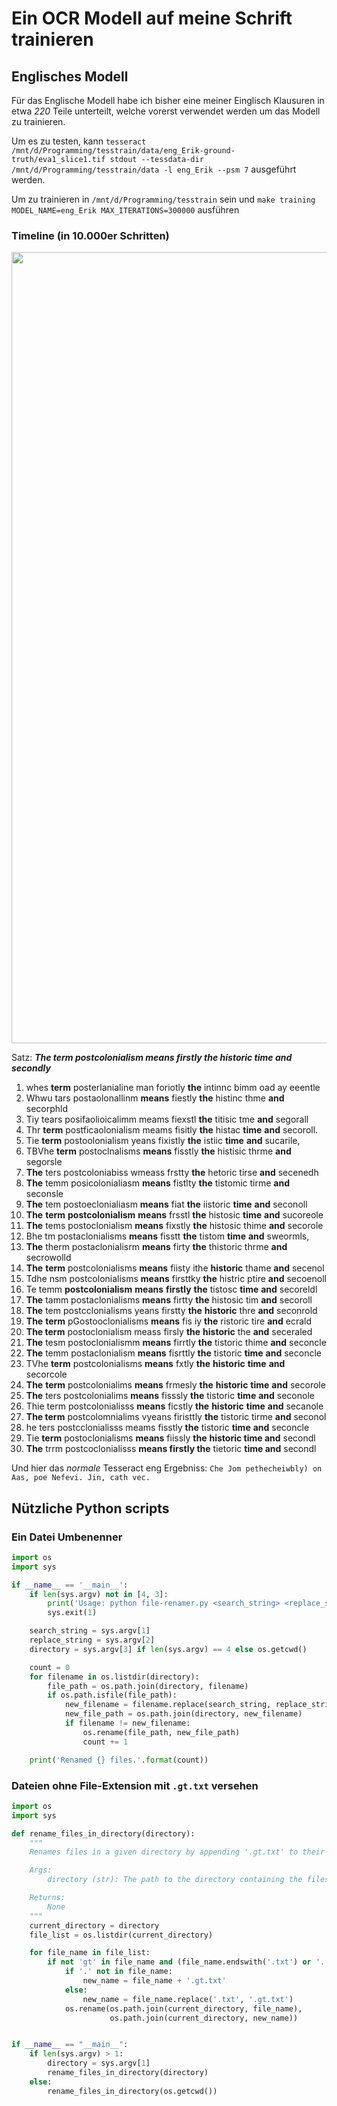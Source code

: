 # Ein OCR Modell auf meine Schrift trainieren

## Englisches Modell

Für das Englische Modell habe ich bisher eine meiner Einglisch Klausuren in etwa *220* Teile unterteilt, welche vorerst verwendet werden um das Modell zu trainieren.

Um es zu testen, kann `tesseract /mnt/d/Programming/tesstrain/data/eng_Erik-ground-truth/eva1_slice1.tif stdout --tessdata-dir /mnt/d/Programming/tesstrain/data -l eng_Erik --psm 7` ausgeführt werden.

Um zu trainieren in `/mnt/d/Programming/tesstrain` sein und `make training MODEL_NAME=eng_Erik MAX_ITERATIONS=300000` ausführen

### Timeline (in 10.000er Schritten)

![](assets/eva1_slice1.png){width="1266"}

Satz: ***The term postcolonialism means firstly the historic time and secondly***

1.  whes **term** posterlanialine man foriotly **the** intinnc bimm oad ay eeentle
2.  Whwu tars postaolonallinm **means** fiestly **the** histinc thme **and** secorphld
3.  Tiy tears posifaolioicalimm meams fiexstl **the** titisic tme **and** segorall
4.  Thr **term** postficaolonialism meams fisitly **the** histac **time** **and** secoroll.
5.  Tie **term** postoolonialism yeans fixistly **the** istiic **time** **and** sucarile,
6.  TBVhe **term** postoclnalisms **means** fisstly **the** histisic thrme **and** segorsle
7.  **The** ters postcoloniabiss wmeass frstty **the** hetoric tirse **and** secenedh
8.  **The** temm posicolonialiasm **means** fistlty **the** tistomic tirme **and** seconsle
9.  **The** tem postoeclonialiasm **means** fiat **the** iistoric **time** **and** seconoll
10. **The** **term** **postcolonialism** **means** frsstl **the** histosic **time** **and** sucoreole
11. **The** tems postoclonialism **means** fixstly **the** histosic thime **and** secorole
12. Bhe tm postaclonialisms **means** fisstt **the** tistom **time** **and** sweormls,
13. **The** therm postaclonialisrm **means** firty **the** thistoric thrme **and** secrowolld
14. **The** **term** postcolonialisms **means** fiisty ithe **historic** thame **and** secenol
15. Tdhe nsm postcolonialisms **means** firsttky **the** histric ptire **and** secoenoll
16. Te temm **postcolonialism** **means** **firstly** **the** tistosc **time** **and** secoreldl
17. **The** tamm postaclonialisms **means** firtty **the** histosic tim **and** secoroll
18. **The** tem postcclonialisms yeans firstty **the** **historic** thre **and** seconrold
19. **The** **term** pGostooclonialisms **means** fis iy **the** ristoric tire **and** ecrald
20. **The term** postoclonialism meass firsly **the** **historic** the **and** seceraled
21. **The** tesm postoclonialismm **means** firrtly **the** tistoric thime **and** seconcle
22. **The** temm postaclonialism **means** fisrttly **the** tistoric **time** **and** seconcle
23. TVhe **term** postcolonialisms **means** fxtly **the** **historic** **time** **and** secorcole
24. **The** **term** postcolonialims **means** frmesly **the** **historic** **time** **and** secorole
25. **The** ters postcolonialims **means** fisssly **the** tistoric **time** **and** seconole
26. Thie term postcolonialisss **means** ficstly **the** **historic** **time** **and** secanole
27. **The term** postcolomnialims vyeans firisttly **the** tistoric tirme **and** seconol
28. he ters postcclonialisss meams fisstly **the** tistoric **time** **and** seconcle
29. Tie **term** postoclonialisms **means** fiissly **the** **historic time and** secondl
30. **The** trrm postcoclonialisss **means firstly the** tietoric **time and** secondl

Und hier das *normale* Tesseract eng Ergebniss: `Che Jom pethecheiwbly) on Aas, poe Nefevi. Jin, cath vec.`

## Nützliche Python scripts

### Ein Datei Umbenenner

``` py
import os
import sys

if __name__ == '__main__':
    if len(sys.argv) not in [4, 3]:
        print('Usage: python file-renamer.py <search_string> <replace_string> [<directory>]')
        sys.exit(1)

    search_string = sys.argv[1]
    replace_string = sys.argv[2]
    directory = sys.argv[3] if len(sys.argv) == 4 else os.getcwd()

    count = 0
    for filename in os.listdir(directory):
        file_path = os.path.join(directory, filename)
        if os.path.isfile(file_path):
            new_filename = filename.replace(search_string, replace_string)
            new_file_path = os.path.join(directory, new_filename)
            if filename != new_filename:
                os.rename(file_path, new_file_path)
                count += 1

    print('Renamed {} files.'.format(count))
```

### Dateien ohne File-Extension mit `.gt.txt` versehen

``` .py
import os
import sys

def rename_files_in_directory(directory):
    """
    Renames files in a given directory by appending '.gt.txt' to their names.

    Args:
        directory (str): The path to the directory containing the files.

    Returns:
        None
    """
    current_directory = directory
    file_list = os.listdir(current_directory)

    for file_name in file_list:
        if not 'gt' in file_name and (file_name.endswith('.txt') or '.' not in file_name):
            if '.' not in file_name:
                new_name = file_name + '.gt.txt'
            else:
                new_name = file_name.replace('.txt', '.gt.txt')
            os.rename(os.path.join(current_directory, file_name),
                      os.path.join(current_directory, new_name))


if __name__ == "__main__":
    if len(sys.argv) > 1:
        directory = sys.argv[1]
        rename_files_in_directory(directory)
    else:
        rename_files_in_directory(os.getcwd())
```